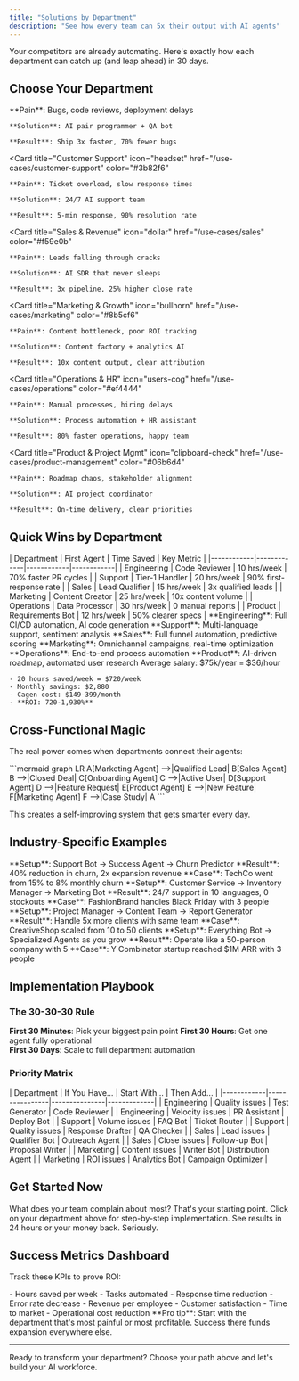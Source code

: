 ```yaml
---
title: "Solutions by Department"
description: "See how every team can 5x their output with AI agents"
---
```


Your competitors are already automating. Here's exactly how each department can catch up (and leap ahead) in 30 days.

## Choose Your Department

<CardGroup cols={3}>
  <Card 
    title="Engineering & Dev" 
    icon="code"
    href="/use-cases/engineering"
    color="#10b981"
  >
    **Pain**: Bugs, code reviews, deployment delays
    
    **Solution**: AI pair programmer + QA bot
    
    **Result**: Ship 3x faster, 70% fewer bugs
  </Card>
  
  <Card 
    title="Customer Support" 
    icon="headset"
    href="/use-cases/customer-support"
    color="#3b82f6"
  >
    **Pain**: Ticket overload, slow response times
    
    **Solution**: 24/7 AI support team
    
    **Result**: 5-min response, 90% resolution rate
  </Card>
  
  <Card 
    title="Sales & Revenue" 
    icon="dollar"
    href="/use-cases/sales"
    color="#f59e0b"
  >
    **Pain**: Leads falling through cracks
    
    **Solution**: AI SDR that never sleeps
    
    **Result**: 3x pipeline, 25% higher close rate
  </Card>
  
  <Card 
    title="Marketing & Growth" 
    icon="bullhorn"
    href="/use-cases/marketing"
    color="#8b5cf6"
  >
    **Pain**: Content bottleneck, poor ROI tracking
    
    **Solution**: Content factory + analytics AI
    
    **Result**: 10x content output, clear attribution
  </Card>
  
  <Card 
    title="Operations & HR" 
    icon="users-cog"
    href="/use-cases/operations"
    color="#ef4444"
  >
    **Pain**: Manual processes, hiring delays
    
    **Solution**: Process automation + HR assistant
    
    **Result**: 80% faster operations, happy team
  </Card>
  
  <Card 
    title="Product & Project Mgmt" 
    icon="clipboard-check"
    href="/use-cases/product-management"
    color="#06b6d4"
  >
    **Pain**: Roadmap chaos, stakeholder alignment
    
    **Solution**: AI project coordinator
    
    **Result**: On-time delivery, clear priorities
  </Card>
</CardGroup>

## Quick Wins by Department

<Tabs>
  <Tab title="Week 1 Impact">
    | Department | First Agent | Time Saved | Key Metric |
    |------------|-------------|------------|------------|
    | Engineering | Code Reviewer | 10 hrs/week | 70% faster PR cycles |
    | Support | Tier-1 Handler | 20 hrs/week | 90% first-response rate |
    | Sales | Lead Qualifier | 15 hrs/week | 3x qualified leads |
    | Marketing | Content Creator | 25 hrs/week | 10x content volume |
    | Operations | Data Processor | 30 hrs/week | 0 manual reports |
    | Product | Requirements Bot | 12 hrs/week | 50% clearer specs |
  </Tab>
  
  <Tab title="Month 1 Results">
    **Engineering**: Full CI/CD automation, AI code generation
    **Support**: Multi-language support, sentiment analysis
    **Sales**: Full funnel automation, predictive scoring
    **Marketing**: Omnichannel campaigns, real-time optimization
    **Operations**: End-to-end process automation
    **Product**: AI-driven roadmap, automated user research
  </Tab>
  
  <Tab title="ROI Calculator">
    Average salary: $75k/year = $36/hour
    
    - 20 hours saved/week = $720/week
    - Monthly savings: $2,880
    - Cagen cost: $149-399/month
    - **ROI: 720-1,930%**
  </Tab>
</Tabs>

## Cross-Functional Magic

The real power comes when departments connect their agents:

<Card>
  <div style={{textAlign: 'center', padding: '20px'}}>
    ```mermaid
    graph LR
        A[Marketing Agent] -->|Qualified Lead| B[Sales Agent]
        B -->|Closed Deal| C[Onboarding Agent]
        C -->|Active User| D[Support Agent]
        D -->|Feature Request| E[Product Agent]
        E -->|New Feature| F[Marketing Agent]
        F -->|Case Study| A
    ```
  </div>
</Card>

This creates a self-improving system that gets smarter every day.

## Industry-Specific Examples

<AccordionGroup>
  <Accordion title="SaaS Companies">
    **Setup**: Support Bot → Success Agent → Churn Predictor
    **Result**: 40% reduction in churn, 2x expansion revenue
    **Case**: TechCo went from 15% to 8% monthly churn
  </Accordion>
  
  <Accordion title="E-commerce">
    **Setup**: Customer Service → Inventory Manager → Marketing Bot
    **Result**: 24/7 support in 10 languages, 0 stockouts
    **Case**: FashionBrand handles Black Friday with 3 people
  </Accordion>
  
  <Accordion title="Agencies">
    **Setup**: Project Manager → Content Team → Report Generator
    **Result**: Handle 5x more clients with same team
    **Case**: CreativeShop scaled from 10 to 50 clients
  </Accordion>
  
  <Accordion title="Startups">
    **Setup**: Everything Bot → Specialized Agents as you grow
    **Result**: Operate like a 50-person company with 5
    **Case**: Y Combinator startup reached $1M ARR with 3 people
  </Accordion>
</AccordionGroup>

## Implementation Playbook

### The 30-30-30 Rule

**First 30 Minutes**: Pick your biggest pain point
**First 30 Hours**: Get one agent fully operational  
**First 30 Days**: Scale to full department automation

### Priority Matrix

<div style={{overflowX: 'auto'}}>
  | Department | If You Have... | Start With... | Then Add... |
  |------------|----------------|---------------|-------------|
  | Engineering | Quality issues | Test Generator | Code Reviewer |
  | Engineering | Velocity issues | PR Assistant | Deploy Bot |
  | Support | Volume issues | FAQ Bot | Ticket Router |
  | Support | Quality issues | Response Drafter | QA Checker |
  | Sales | Lead issues | Qualifier Bot | Outreach Agent |
  | Sales | Close issues | Follow-up Bot | Proposal Writer |
  | Marketing | Content issues | Writer Bot | Distribution Agent |
  | Marketing | ROI issues | Analytics Bot | Campaign Optimizer |
</div>

## Get Started Now

<Steps>
  <Step title="Identify Your Bottleneck">
    What does your team complain about most? That's your starting point.
  </Step>
  
  <Step title="Pick Your Department Guide">
    Click on your department above for step-by-step implementation.
  </Step>
  
  <Step title="Start Free Trial">
    See results in 24 hours or your money back. Seriously.
  </Step>
</Steps>

## Success Metrics Dashboard

Track these KPIs to prove ROI:

<CardGroup cols={2}>
  <Card title="Efficiency Metrics">
    - Hours saved per week
    - Tasks automated
    - Response time reduction
    - Error rate decrease
  </Card>
  
  <Card title="Business Metrics">
    - Revenue per employee
    - Customer satisfaction
    - Time to market
    - Operational cost reduction
  </Card>
</CardGroup>

<Note>
**Pro tip**: Start with the department that's most painful or most profitable. Success there funds expansion everywhere else.
</Note>

---

Ready to transform your department? Choose your path above and let's build your AI workforce.